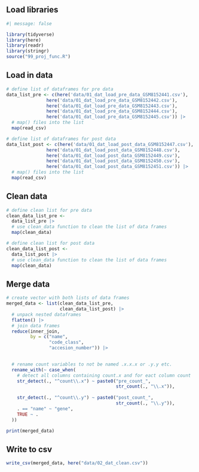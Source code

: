 ## Load libraries

```r
#| message: false

library(tidyverse)
library(here)
library(readr)
library(stringr)
source("99_proj_func.R")
```

## Load in data

```r
# define list of dataframes for pre data
data_list_pre <- c(here('data/01_dat_load_pre_data_GSM8152441.csv'), 
               here('data/01_dat_load_pre_data_GSM8152442.csv'),
               here('data/01_dat_load_pre_data_GSM8152443.csv'),
               here('data/01_dat_load_pre_data_GSM8152444.csv'),
               here('data/01_dat_load_pre_data_GSM8152445.csv')) |>
  # map() files into the list
  map(read_csv) 

# define list of dataframes for post data
data_list_post <- c(here('data/01_dat_load_post_data_GSM8152447.csv'), 
               here('data/01_dat_load_post_data_GSM8152448.csv'),
               here('data/01_dat_load_post_data_GSM8152449.csv'),
               here('data/01_dat_load_post_data_GSM8152450.csv'),
               here('data/01_dat_load_post_data_GSM8152451.csv')) |>
  # map() files into the list
  map(read_csv) 
```

## Clean data

```r
# define clean list for pre data
clean_data_list_pre <-
  data_list_pre |> 
  # use clean_data function to clean the list of data frames
  map(clean_data)

# define clean list for post data
clean_data_list_post <-
  data_list_post |> 
  # use clean_data function to clean the list of data frames
  map(clean_data)
```

## Merge data

```r
# create vector with both lists of data frames
merged_data <- list(clean_data_list_pre, 
                    clean_data_list_post) |> 
  # unpack nested dataframes
  flatten() |>  
  # join data frames
  reduce(inner_join, 
         by = c("name", 
                "code_class", 
                "accesion_number")) |> 

  
  # rename count variables to not be named .x.x.x or .y.y etc.
  rename_with(~ case_when(
    # detect all columns containing count.x and for eact column count       the number of .x or .y and rename the column.
    str_detect(., "^count\\.x") ~ paste0("pre_count_", 
                                         str_count(., "\\.x")),
    
    str_detect(., "^count\\.y") ~ paste0("post_count_", 
                                         str_count(., "\\.y")),
    . == "name" ~ "gene",
    TRUE ~ .
  ))

print(merged_data)
```

## Write to csv

```r
write_csv(merged_data, here("data/02_dat_clean.csv"))
```

